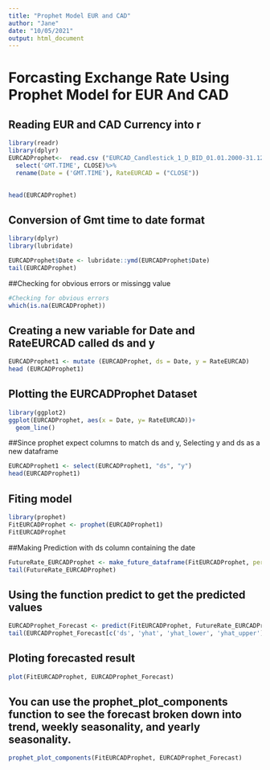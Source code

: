 ```yaml
---
title: "Prophet Model EUR and CAD"
author: "Jane"
date: "10/05/2021"
output: html_document
---
```


# Forcasting Exchange Rate Using Prophet Model for EUR And CAD
## Reading EUR and CAD Currency into r



```r
library(readr)
library(dplyr)
EURCADProphet<-  read.csv ("EURCAD_Candlestick_1_D_BID_01.01.2000-31.12.2020.csv")%>%
  select('GMT.TIME', CLOSE)%>%
  rename(Date = ('GMT.TIME'), RateEURCAD = ("CLOSE"))

  
head(EURCADProphet)
```

## Conversion of Gmt time to date format
```r
library(dplyr)
library(lubridate)

EURCADProphet$Date <- lubridate::ymd(EURCADProphet$Date)
tail(EURCADProphet)

```



##Checking for obvious errors or missingg value
```r
#Checking for obvious errors
which(is.na(EURCADProphet))

```
## Creating a new variable for Date and RateEURCAD called ds and y

```r
EURCADProphet1 <- mutate (EURCADProphet, ds = Date, y = RateEURCAD)
head (EURCADProphet1)

```

## Plotting the EURCADProphet Dataset


```r
library(ggplot2)
ggplot(EURCADProphet, aes(x = Date, y= RateEURCAD))+
  geom_line()
```

##Since prophet expect columns to match ds and y, Selecting y and ds as a new dataframe

```r
EURCADProphet1 <- select(EURCADProphet1, "ds", "y")
head(EURCADProphet1)
```



## Fiting model

```r
library(prophet)
FitEURCADProphet <- prophet(EURCADProphet1)
FitEURCADProphet
```

##Making Prediction with ds column containing the date

```r
FutureRate_EURCADProphet <- make_future_dataframe(FitEURCADProphet, periods = 100)
tail(FutureRate_EURCADProphet)
```


## Using the function predict to get the predicted values 


```r
EURCADProphet_Forecast <- predict(FitEURCADProphet, FutureRate_EURCADProphet)
tail(EURCADProphet_Forecast[c('ds', 'yhat', 'yhat_lower', 'yhat_upper')], 100)

```



## Ploting forecasted result

```r
plot(FitEURCADProphet, EURCADProphet_Forecast)

```

## You can use the prophet_plot_components function to see the forecast broken down into trend, weekly seasonality, and yearly seasonality.


```r

prophet_plot_components(FitEURCADProphet, EURCADProphet_Forecast)

```



